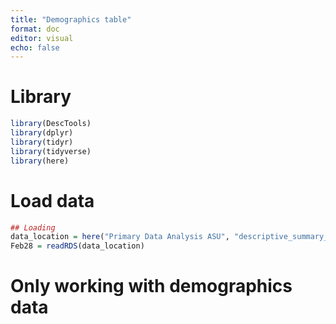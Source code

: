 ```yaml
---
title: "Demographics table"
format: doc
editor: visual
echo: false 
---
```


# Library
```r
library(DescTools)
library(dplyr)
library(tidyr)
library(tidyverse)
library(here)
```

# Load data 
```r
## Loading 
data_location = here("Primary Data Analysis ASU", "descriptive_summary_asu","Data", "cleandata", "Feb28.rds")
Feb28 = readRDS(data_location)

```

# Only working with demographics data 
```r

```


